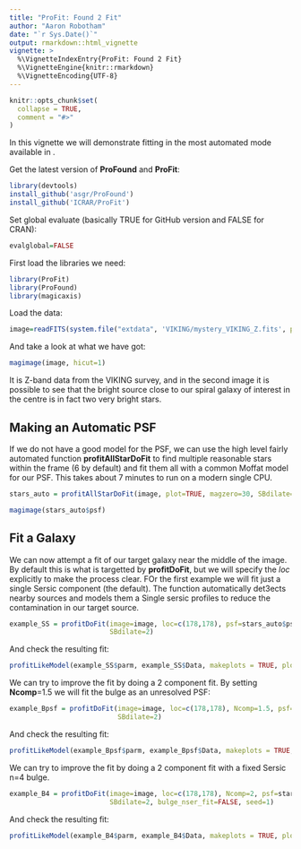 ```yaml
---
title: "ProFit: Found 2 Fit"
author: "Aaron Robotham"
date: "`r Sys.Date()`"
output: rmarkdown::html_vignette
vignette: >
  %\VignetteIndexEntry{ProFit: Found 2 Fit}
  %\VignetteEngine{knitr::rmarkdown}
  %\VignetteEncoding{UTF-8}
---
```


```r
knitr::opts_chunk$set(
  collapse = TRUE,
  comment = "#>"
)
```

In this vignette we will demonstrate fitting in the most automated mode available in \code{ProFit}.

Get the latest version of **ProFound** and **ProFit**:

```r
library(devtools)
install_github('asgr/ProFound')
install_github('ICRAR/ProFit')
```

Set global evaluate (basically TRUE for GitHub version and FALSE for CRAN):

```r
evalglobal=FALSE
```

First load the libraries we need:

```r
library(ProFit)
library(ProFound)
library(magicaxis)
```

Load the data:

```r
image=readFITS(system.file("extdata", 'VIKING/mystery_VIKING_Z.fits', package="ProFound"))$imDat
```

And take a look at what we have got:

```r
magimage(image, hicut=1)
```

It is Z-band data from the VIKING survey, and in the second image it is possible to see that the bright source close to our spiral galaxy of interest in the centre is in fact two very bright stars.

## Making an Automatic PSF

If we do not have a good model for the PSF, we can use the high level fairly automated function **profitAllStarDoFit** to find multiple reasonable stars within the frame (6 by default) and fit them all with a common Moffat model for our PSF. This takes about 7 minutes to run on a modern single CPU.

```r
stars_auto = profitAllStarDoFit(image, plot=TRUE, magzero=30, SBdilate=2)
```

```r
magimage(stars_auto$psf)
```

## Fit a Galaxy

We can now attempt a fit of our target galaxy near the middle of the image. By default this is what is targetted by **profitDoFit**, but we will specify the *loc* explicitly to make the process clear. FOr the first example we will fit just a single Sersic component (the default). The function automatically det3ects nearby sources and models them a Single sersic profiles to reduce the contamination in our target source.

```r
example_SS = profitDoFit(image=image, loc=c(178,178), psf=stars_auto$psf, magzero=30,
                         SBdilate=2)
```

And check the resulting fit:

```r
profitLikeModel(example_SS$parm, example_SS$Data, makeplots = TRUE, plotchisq = TRUE)
```

We can try to improve the fit by doing a 2 component fit. By setting **Ncomp**=1.5 we will fit the bulge as an unresolved PSF:

```r
example_Bpsf = profitDoFit(image=image, loc=c(178,178), Ncomp=1.5, psf=stars_auto$psf, magzero=30, 
                           SBdilate=2)
```

And check the resulting fit:

```r
profitLikeModel(example_Bpsf$parm, example_Bpsf$Data, makeplots = TRUE, plotchisq = TRUE)
```

We can try to improve the fit by doing a 2 component fit with a fixed Sersic n=4 bulge.

```r
example_B4 = profitDoFit(image=image, loc=c(178,178), Ncomp=2, psf=stars_auto$psf, magzero=30, 
                         SBdilate=2, bulge_nser_fit=FALSE, seed=1)
```

And check the resulting fit:

```r
profitLikeModel(example_B4$parm, example_B4$Data, makeplots = TRUE, plotchisq = TRUE)
```